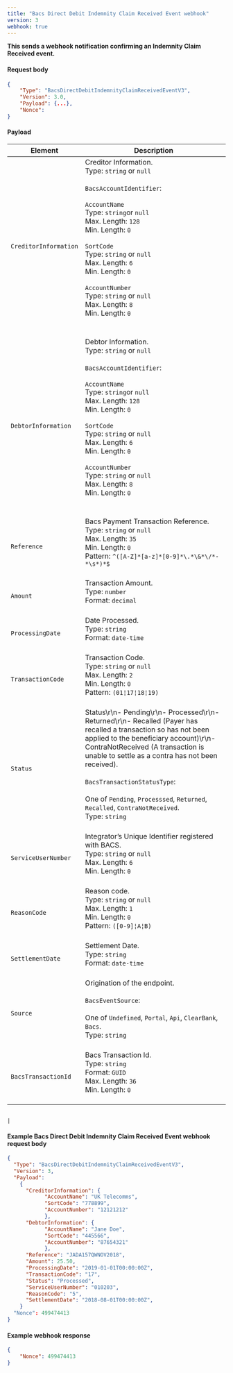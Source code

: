 ```yaml
---
title: "Bacs Direct Debit Indemnity Claim Received Event webhook"
version: 3
webhook: true
---
```


**This sends a webhook notification confirming an Indemnity Claim Received event.**

#### Request body

```json
{
    "Type": "BacsDirectDebitIndemnityClaimReceivedEventV3",
    "Version": 3.0,
    "Payload": {...},
    "Nonce":
}
```

#### Payload
| Element                       | Description                                                                                                                                                                                                                                                                                                                                                                                                                                                                                                                                                                                                                                                                                                                                                                                                                             |
|-------------------------------|-----------------------------------------------------------------------------------------------------------------------------------------------------------------------------------------------------------------------------------------------------------------------------------------------------------------------------------------------------------------------------------------------------------------------------------------------------------------------------------------------------------------------------------------------------------------------------------------------------------------------------------------------------------------------------------------------------------------------------------------------------------------------------------------------------------------------------------------|
| `CreditorInformation`                      |Creditor Information.<br />Type: `string` or `null`<br/><br />`BacsAccountIdentifier`:<br /><br />`AccountName`<br />        Type: `string`or `null`<br />        Max. Length: `128`<br />        Min. Length: `0`<br /><br />`SortCode`<br />        Type: `string` or `null`<br />        Max. Length: `6`<br />        Min. Length: `0`<br /> <br /> `AccountNumber`<br />        Type: `string` or `null`<br />        Max. Length: `8`<br />        Min. Length: `0`<br />        <br /><br />                                                                                                                                                                                                                                                                                                                                                                                                                                                                 
| `DebtorInformation`                      |Debtor Information.<br />Type: `string` or `null`<br/><br />`BacsAccountIdentifier`:<br /><br />`AccountName`<br />        Type: `string`or `null`<br />        Max. Length: `128`<br />        Min. Length: `0`<br /><br />`SortCode`<br />        Type: `string` or `null`<br />        Max. Length: `6`<br />        Min. Length: `0`<br /> <br /> `AccountNumber`<br />        Type: `string` or `null`<br />        Max. Length: `8`<br />        Min. Length: `0`<br />        <br /><br />                                                                                                                                                                                                                                                                                                                                                                                                                                                                 
| `Reference`                      |Bacs Payment Transaction Reference. <br />Type: `string` or `null`<br/>Max. Length: `35`	<br/>Min. Length: `0`<br/>Pattern: `^([A-Z]*[a-z]*[0-9]*\.*\&*\/*-*\s*)*$`<br /><br />                                                                                                                                                                                                                                                                                                                                                                                                                                                                 
| `Amount`            |Transaction Amount.<br /> Type: `number`<br/>Format: `decimal`<br /><br />                                                                                                                                                                                                                                                                                                                                                                                                                                                              
| `ProcessingDate`       |Date Processed.<br/>Type: `string` <br/>Format: `date-time`<br/><br />                                                                                                                                                                                                                                                                                                                                                                                                                                                              
| `TransactionCode`            |Transaction Code.<br /> Type: `string` or `null`<br/>Max. Length: `2`<br/>Min. Length: `0`<br /> Pattern: `(01¦17¦18¦19)`<br /> <br/>                                                                                                                                                                                                                                                                                                                                                                                                                                                               
| `Status`                      |Status\r\n- Pending\r\n- Processed\r\n- Returned\r\n- Recalled (Payer has recalled a transaction so has not been applied to the beneficiary account)\r\n- ContraNotReceived (A transaction is unable to settle as a contra has not been received).<br /><br />`BacsTransactionStatusType`:<br /><br />One of `Pending`, `Processsed`, `Returned`, `Recalled`, `ContraNotReceived`. <br /> Type: `string` <br /><br />                                                                                                                                                                                                                                                                                                                                                                                                                                                              
| `ServiceUserNumber`                    |Integrator’s Unique Identifier registered with BACS.<br /> Type: `string` or `null`<br />  Max. Length: `6`<br />    Min. Length: `0` <br /> <br />                                                                                                                                                                                                                                                                                                                                                                                                                                                           
| `ReasonCode`       |Reason code.<br/>Type: `string` or `null`<br/>Max. Length: `1`<br/>Min. Length: `0`<br />        Pattern: `([0-9]¦A¦B)`<br /> <br />                                                                                                                                                                                                                                                                                                                                                     
| `SettlementDate`       |Settlement Date.<br/>Type: `string` <br/>Format: `date-time`<br /> <br />                                                                                                                                                                                                                                                                                                                                                                                                                                                               
| `Source` |Origination of the endpoint.<br /><br />`BacsEventSource`:<br /><br />One of `Undefined`, `Portal`, `Api`, `ClearBank`, `Bacs`. <br /> Type: `string` <br /><br />                                                                                                                                                                                                                                                                                                                                                                                                                                                                        
| `BacsTransactionId`             |Bacs Transaction Id.<br />Type: `string`<br />Format: `GUID`<br/>Max. Length: `36`<br/>Min. Length: `0`<br/>  <br />      


                                                                                                                                                                                                                                          |

#### Example Bacs Direct Debit Indemnity Claim Received Event webhook request body

```json
{
  "Type": "BacsDirectDebitIndemnityClaimReceivedEventV3",
  "Version": 3,
  "Payload":
    {
      "CreditorInformation": {
			"AccountName": "UK Telecomms",
			"SortCode": "778899",
			"AccountNumber": "12121212"
            },
      "DebtorInformation": {
			"AccountName": "Jane Doe",
			"SortCode": "445566",
			"AccountNumber": "87654321"
            },
      "Reference": "JADA157QWNOV2018",
      "Amount": 25.50,
      "ProcessingDate": "2019-01-01T00:00:00Z",
      "TransactionCode": "17",
      "Status": "Processed",
      "ServiceUserNumber": "010203",
      "ReasonCode": "5",
      "SettlementDate": "2018-08-01T00:00:00Z",
    }
  "Nonce": 499474413
}
```
#### Example webhook response

```json
{
    "Nonce": 499474413
}
```
